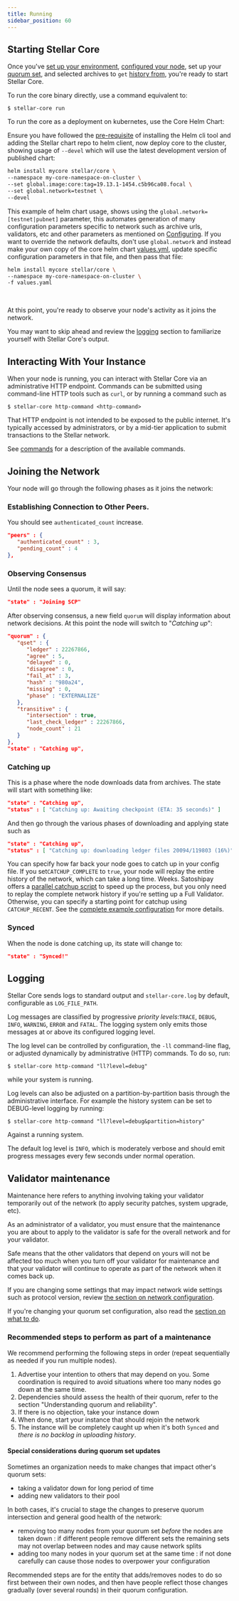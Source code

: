 ```yaml
---
title: Running
sidebar_position: 60
---
```



## Starting Stellar Core

Once you've [set up your environment](./prerequisites.mdx), [configured your node](./configuring.mdx), set up your [quorum set](./configuring.mdx#choosing-your-quorum-set), and selected archives to `get` [history from](./configuring.mdx#history), you're ready to start Stellar Core.

To run the core binary directly, use a command equivalent to:

`$ stellar-core run`

To run the core as a deployment on kubernetes, use the Core Helm Chart:

Ensure you have followed the [pre-requisite](./installation.mdx#helm-chart-installation) of installing the Helm cli tool and adding the Stellar chart repo to helm client, now deploy core to the cluster, showing usage of `--devel` which will use the latest development version of published chart:

<CodeExample>

```bash
helm install mycore stellar/core \
--namespace my-core-namespace-on-cluster \
--set global.image:core:tag=19.13.1-1454.c5b96ca08.focal \
--set global.network=testnet \
--devel
```

</CodeExample>

This example of helm chart usage, shows using the `global.network=[testnet|pubnet]` parameter, this automates generation of many configuration parameters specific to network such as archive urls, validators, etc and other parameters as mentioned on [Configuring](./configuring.mdx). If you want to override the network defaults, don't use `global.network` and instead make your own copy of the core helm chart [values.yml](https://github.com/stellar/helm-charts/blob/main/charts/core/values.yaml), update specific configuration parameters in that file, and then pass that file:

<CodeExample>

```bash
helm install mycore stellar/core \
--namespace my-core-namespace-on-cluster \
-f values.yaml
```

</CodeExample>

<br />

At this point, you're ready to observe your node's activity as it joins the network.

You may want to skip ahead and review the [logging](#logging) section to familiarize yourself with Stellar Core's output.

## Interacting With Your Instance

When your node is running, you can interact with Stellar Core via an administrative HTTP endpoint. Commands can be submitted using command-line HTTP tools such as `curl`, or by running a command such as

`$ stellar-core http-command <http-command>`

That HTTP endpoint is not intended to be exposed to the public internet. It's typically accessed by administrators, or by a mid-tier application to submit transactions to the Stellar network.

See [commands](./commands.mdx) for a description of the available commands.

## Joining the Network

Your node will go through the following phases as it joins the network:

### Establishing Connection to Other Peers.

You should see `authenticated_count` increase.

<CodeExample>

```json
"peers" : {
   "authenticated_count" : 3,
   "pending_count" : 4
},
```

</CodeExample>

### Observing Consensus

Until the node sees a quorum, it will say:

<CodeExample>

```json
"state" : "Joining SCP"
```

</CodeExample>

After observing consensus, a new field `quorum` will display information about network decisions. At this point the node will switch to "_Catching up_":

<CodeExample>

```json
"quorum" : {
   "qset" : {
      "ledger" : 22267866,
      "agree" : 5,
      "delayed" : 0,
      "disagree" : 0,
      "fail_at" : 3,
      "hash" : "980a24",
      "missing" : 0,
      "phase" : "EXTERNALIZE"
   },
   "transitive" : {
      "intersection" : true,
      "last_check_ledger" : 22267866,
      "node_count" : 21
   }
},
"state" : "Catching up",
```

</CodeExample>

### Catching up

This is a phase where the node downloads data from archives. The state will start with something like:

<CodeExample>

```json
"state" : "Catching up",
"status" : [ "Catching up: Awaiting checkpoint (ETA: 35 seconds)" ]
```

</CodeExample>

And then go through the various phases of downloading and applying state such as

<CodeExample>

```json
"state" : "Catching up",
"status" : [ "Catching up: downloading ledger files 20094/119803 (16%)" ]
```

</CodeExample>

You can specify how far back your node goes to catch up in your config file. If you set`CATCHUP_COMPLETE` to `true`, your node will replay the entire history of the network, which can take a long time. Weeks. Satoshipay offers a [parallel catchup script](https://github.com/satoshipay/stellar-core-parallel-catchup) to speed up the process, but you only need to replay the complete network history if you're setting up a Full Validator. Otherwise, you can specify a starting point for catchup using `CATCHUP_RECENT`. See the [complete example configuration](https://github.com/stellar/stellar-core/blob/master/docs/stellar-core_example.cfg) for more details.

### Synced

When the node is done catching up, its state will change to:

<CodeExample>

```json
"state" : "Synced!"
```

</CodeExample>

## Logging

Stellar Core sends logs to standard output and `stellar-core.log` by default, configurable as `LOG_FILE_PATH`.

Log messages are classified by progressive _priority levels_:`TRACE`, `DEBUG`, `INFO`, `WARNING`, `ERROR` and `FATAL`. The logging system only emits those messages at or above its configured logging level.

The log level can be controlled by configuration, the `-ll` command-line flag, or adjusted dynamically by administrative (HTTP) commands. To do so, run:

`$ stellar-core http-command "ll?level=debug"`

while your system is running.

Log levels can also be adjusted on a partition-by-partition basis through the administrative interface. For example the history system can be set to DEBUG-level logging by running:

`$ stellar-core http-command "ll?level=debug&partition=history"`

Against a running system.

The default log level is `INFO`, which is moderately verbose and should emit progress messages every few seconds under normal operation.

## Validator maintenance

Maintenance here refers to anything involving taking your validator temporarily out of the network (to apply security patches, system upgrade, etc).

As an administrator of a validator, you must ensure that the maintenance you are about to apply to the validator is safe for the overall network and for your validator.

Safe means that the other validators that depend on yours will not be affected too much when you turn off your validator for maintenance and that your validator will continue to operate as part of the network when it comes back up.

If you are changing some settings that may impact network wide settings such as protocol version, review [the section on network configuration](#network-configuration).

If you're changing your quorum set configuration, also read the [section on what to do](#special-considerations-during-quorum-set-updates).

### Recommended steps to perform as part of a maintenance

We recommend performing the following steps in order (repeat sequentially as needed if you run multiple nodes).

1. Advertise your intention to others that may depend on you. Some coordination is required to avoid situations where too many nodes go down at the same time.
1. Dependencies should assess the health of their quorum, refer to the section "Understanding quorum and reliability".
1. If there is no objection, take your instance down
1. When done, start your instance that should rejoin the network
1. The instance will be completely caught up when it's both `Synced` and _there is no backlog in uploading history_.

#### Special considerations during quorum set updates

Sometimes an organization needs to make changes that impact other's quorum sets:

- taking a validator down for long period of time
- adding new validators to their pool

In both cases, it's crucial to stage the changes to preserve quorum intersection and general good health of the network:

- removing too many nodes from your quorum set _before_ the nodes are taken down : if different people remove different sets the remaining sets may not overlap between nodes and may cause network splits
- adding too many nodes in your quorum set at the same time : if not done carefully can cause those nodes to overpower your configuration

Recommended steps are for the entity that adds/removes nodes to do so first between their own nodes, and then have people reflect those changes gradually (over several rounds) in their quorum configuration.
